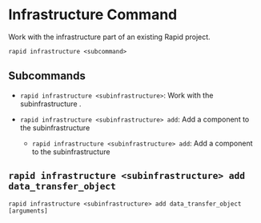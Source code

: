 # Infrastructure Command

Work with the infrastructure part of an existing Rapid project.

```
rapid infrastructure <subcommand>
```

## Subcommands

- `rapid infrastructure <subinfrastructure>`: Work with the subinfrastructure <subinfrastructure>.

- `rapid infrastructure <subinfrastructure> add`: Add a component to the subinfrastructure 
    - `rapid infrastructure <subinfrastructure> add`: Add a component to the subinfrastructure 

## `rapid infrastructure <subinfrastructure> add data_transfer_object`

```
rapid infrastructure <subinfrastructure> add data_transfer_object [arguments]
```
